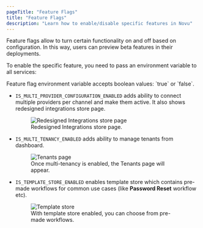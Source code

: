 ```yaml
---
pageTitle: "Feature Flags"
title: "Feature Flags"
description: "Learn how to enable/disable specific features in Novu"
---
```



Feature flags allow to turn certain functionality on and off based on configuration. In this way, users can preview beta features in their deployments.

To enable the specific feature, you need to pass an environment variable to all services:

<Callout type="info">
  Feature flag environment variable accepts boolean values: `true` or `false`.
</Callout>

- `IS_MULTI_PROVIDER_CONFIGURATION_ENABLED` adds ability to connect multiple providers per channel and make them active. It also shows redesigned integrations store page.

  <figure>
    <img src="/images/community/feature-flags/multi-provider-feature.png" alt="Redesigned Integrations store page" />
    <figcaption>Redesigned Integrations store page.</figcaption>
  </figure>

- `IS_MULTI_TENANCY_ENABLED` adds ability to manage tenants from dashboard.

  <figure>
    <img src="/images/community/feature-flags/tenants-feature.png" alt="Tenants page" />
    <figcaption>Once multi-tenancy is enabled, the Tenants page will appear.</figcaption>
  </figure>

- `IS_TEMPLATE_STORE_ENABLED` enables template store which contains pre-made workflows for common use cases (like **Password Reset** workflow etc).
  <figure>
    <img src="/images/community/feature-flags/template-store-feature.png" alt="Template store" />
    <figcaption>With template store enabled, you can choose from pre-made workflows.</figcaption>
  </figure>
